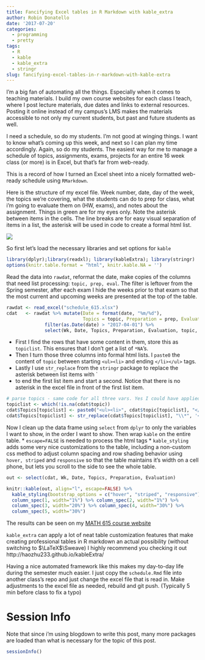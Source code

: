 ```yaml
---
title: Fancifying Excel tables in R Markdown with kable_extra
author: Robin Donatello
date: '2017-07-20'
categories:
  - programming
  - pretty
tags:
  - R
  - kable
  - kable_extra
  - stringr
slug: fancifying-excel-tables-in-r-markdown-with-kable-extra
---
```


I'm a big fan of automating all the things. Especially when it comes to teaching materials.
I build my own course websites for each class I teach, where I post lecture materials, due
dates and links to external resources. Posting it online instead of my campus's LMS makes 
the materials accessible to not only my current students, but past and future students as well. 

I need a schedule, so do my students. I'm not good at winging things. I want to know what's 
coming up this week, and next so I can plan my time accordingly. Again, so do my students. 
The easiest way for me to manage a schedule of topics, assignments, exams, projects for an 
entire 16 week class (or more) is in Excel, but that's far from web-ready. 

This is a record of how I turned an Excel sheet into a nicely formatted web-ready schedule
using `RMarkdown`. 

Here is the structure of my excel file. Week number, date, day of the week, the topics
we're covering, what the students can do to prep for class, what i'm going to evaluate them
on (HW, exams), and notes about the assignment. Things in green are for my eyes only. 
Note the asterisk between items in the cells. The line breaks are for easy visual separation of 
items in a list, the asterisk will be used in code to create a formal html list. 


![](../../img/excel_schedule.PNG)


So first let's load the necessary libraries and set options for `kable`
```r
library(dplyr);library(readxl); library(kableExtra); library(stringr)
options(knitr.table.format = "html", knitr.kable.NA = '') 
```

Read the data into `rawdat`, reformat the date, make copies of the columns that need list
processing: `topic, prep, eval`. The filter is leftover from the Spring semester, after each
exam I hide the weeks prior to that exam so that the most current and upcoming weeks are 
presented at the top of the table. 
```r
rawdat <- read_excel("schedule_615.xlsx")
cdat   <- rawdat %>% mutate(Date = format(date, "%m/%d"), 
                            Topics = topic, Preparation = prep, Evaluation = eval) %>% 
              filter(as.Date(date) > "2017-04-01") %>%
              select(Wk, Date, Topics, Preparation, Evaluation, topic, prep, eval)
```

* First I find the rows that have some content in them, store this as `topiclist`. This
ensures that I don't get a list of `*NA`'s. 
* Then I turn those three columns into formal html lists. I `paste0` the content of `topic` between
starting `<ul><li>`  and ending `</li></ul>` tags. 
* Lastly I use `str_replace` from the `stringr` package to replace the asterisk between list items
with `</li><li> to end the first list item and start a second. Notice that there is no asterisk
in the excel file in front of the first list item. 
```r
# parse topics - same code for all three vars. Yes I could have applied a function. 
topiclist <- which(!is.na(cdat$topic))
cdat$Topics[topiclist] <- paste0("<ul><li>", cdat$topic[topiclist], "</li></ul>")
cdat$Topics[topiclist] <- str_replace(cdat$Topics[topiclist], "\\*", '</li><li>')
```

Now I clean up the data frame using `select` from `dplyr` to only the variables I want to show, 
in the order I want to show. Then wrap `kable` on the entire table. 
* `escape=FALSE` is needed to process the html tags
* `kable_styling` adds some very nice customizations to the table, including a non-custom css 
  method to adjust column spacing and row shading behavior using `hover, striped` and `responsive` 
  so that the table maintains it's width on a cell phone, but lets you scroll to the side to 
  see the whole table.  
```r
out <- select(cdat, Wk, Date, Topics, Preparation, Evaluation)

knitr::kable(out, align="l", escape=FALSE) %>% 
  kable_styling(bootstrap_options = c("hover", "striped", "responsive")) %>% 
  column_spec(1, width="1%") %>% column_spec(2, width="1%") %>%
  column_spec(3, width="20%") %>% column_spec(4, width="30%") %>%
  column_spec(5, width="30%")
```

The results can be seen on my [MATH 615 course website](https://norcalbiostat.github.io/MATH615/schedule.html)

`kable_extra` can apply a lot of neat table customization features that make creating professional tables in 
R markdown an actual possibility (without switching to $\LaTeX$\\Sweave)
I highly recommend you checking it out http://haozhu233.github.io/kableExtra/  

Having a nice automated framework like this makes my day-to-day life during the semester much easier. 
I just copy the `schedule.Rmd` file into another class's repo and just change the excel file that
is read in. Make adjustments to the excel file as needed, rebuild and git push. 
(Typically 5 min before class to fix a typo)

# Session Info
Note that since i'm using blogdown to write this post, many more packages are loaded than what is necessary
for the topic of this post. 
```r
sessionInfo()
```